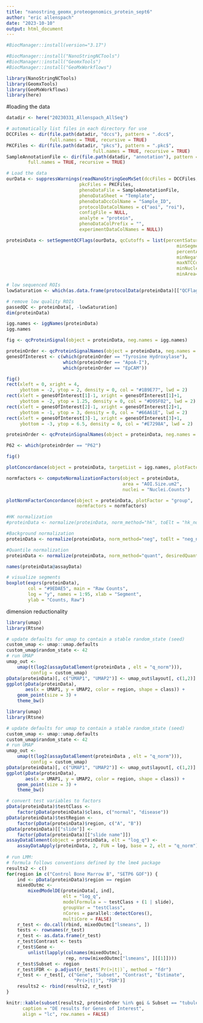 ```yaml
---
title: "nanostring_geomx_proteogenomics_protein_sept6"
author: "eric allenspach"
date: "2023-10-10"
output: html_document
---
```


```r
#BiocManager::install(version="3.17")

#BiocManager::install("NanoStringNCTools")
#BiocManager::install("GeomxTools")
#BiocManager::install("GeoMxWorkflows")
```

```r
library(NanoStringNCTools)
library(GeomxTools)
library(GeoMxWorkflows)
library(here)
```

#loading the data
```r
datadir <- here("20230331_Allenspach_AllSeq")
```

```r
# automatically list files in each directory for use
DCCFiles <- dir(file.path(datadir, "dccs"), pattern = ".dcc$",
                full.names = TRUE, recursive = TRUE)
PKCFiles <- dir(file.path(datadir, "pkcs"), pattern = ".pkc$",
                                full.names = TRUE, recursive = TRUE)
SampleAnnotationFile <- dir(file.path(datadir, "annotation"), pattern = ".xlsx$",
        full.names = TRUE, recursive = TRUE)
```

```r
# Load the data
ourData <- suppressWarnings(readNanoStringGeoMxSet(dccFiles = DCCFiles,
                           pkcFiles = PKCFiles,
                           phenoDataFile = SampleAnnotationFile,
                           phenoDataSheet = "Template",
                           phenoDataDccColName = "Sample_ID",
                           protocolDataColNames = c("aoi", "roi"),
                           configFile = NULL,
                           analyte = "protein",
                           phenoDataColPrefix = "",
                           experimentDataColNames = NULL))
```

```r
proteinData <- setSegmentQCFlags(ourData, qcCutoffs = list(percentSaturation = 45,
                                                               minSegmentReads=1000, 
                                                               percentAligned=80, 
                                                               minNegativeCount=10, 
                                                               maxNTCCount=60, 
                                                               minNuclei=16000, 
                                                               minArea=20))

# low sequenced ROIs
lowSaturation <- which(as.data.frame(protocolData(proteinData)[["QCFlags"]])["LowSaturation"] == TRUE)

# remove low quality ROIs
passedQC <- proteinData[, -lowSaturation]
dim(proteinData)
```

```r
igg.names <- iggNames(proteinData)
igg.names
```


```r
fig <- qcProteinSignal(object = proteinData, neg.names = igg.names)

proteinOrder <- qcProteinSignalNames(object = proteinData, neg.names = igg.names)
genesOfInterest <- c(which(proteinOrder == "Tyrosine Hydroxylase"),
                     which(proteinOrder == "ApoA-I"),
                     which(proteinOrder == "EpCAM"))

fig()
rect(xleft = 0, xright = 4, 
     ybottom = -2, ytop = 2, density = 0, col = "#1B9E77", lwd = 2)
rect(xleft = genesOfInterest[1]-1, xright = genesOfInterest[1]+1, 
     ybottom = -2, ytop = 1.25, density = 0, col = "#D95F02", lwd = 2)
rect(xleft = genesOfInterest[2]-1, xright = genesOfInterest[2]+1, 
     ybottom = -1, ytop = 3, density = 0, col = "#66A61E", lwd = 2)
rect(xleft = genesOfInterest[3]-1, xright = genesOfInterest[3]+1, 
     ybottom = -3, ytop = 6.5, density = 0, col = "#E7298A", lwd = 2)
```
```r
proteinOrder <- qcProteinSignalNames(object = proteinData, neg.names = igg.names)

P62 <- which(proteinOrder == "P62")

fig()
```



```r
plotConcordance(object = proteinData, targetList = igg.names, plotFactor = "group")
```

```r
normfactors <- computeNormalizationFactors(object = proteinData,
                                           area = "AOI.Size.um2",
                                           nuclei = "Nuclei.Counts")

plotNormFactorConcordance(object = proteinData, plotFactor = "group",
                          normfactors = normfactors)
```

```r
#HK normalization
#proteinData <- normalize(proteinData, norm_method="hk", toElt = "hk_norm")

#Background normalization
proteinData <- normalize(proteinData, norm_method="neg", toElt = "neg_norm")

#Quantile normalization
proteinData <- normalize(proteinData, norm_method="quant", desiredQuantile = .75, toElt = "q_norm")

names(proteinData@assayData)
```

```r
# visualize segments
boxplot(exprs(proteinData),
        col = "#9EDAE5", main = "Raw Counts",
        log = "y", names = 1:95, xlab = "Segment",
        ylab = "Counts, Raw")
```

dimension reductionality
```r
library(umap)
library(Rtsne)

# update defaults for umap to contain a stable random_state (seed)
custom_umap <- umap::umap.defaults
custom_umap$random_state <- 42
# run UMAP
umap_out <-
    umap(t(log2(assayDataElement(proteinData , elt = "q_norm"))),  
         config = custom_umap)
pData(proteinData)[, c("UMAP1", "UMAP2")] <- umap_out$layout[, c(1,2)]
ggplot(pData(proteinData),
       aes(x = UMAP1, y = UMAP2, color = region, shape = class)) +
    geom_point(size = 3) +
    theme_bw()
```

```r
library(umap)
library(Rtsne)

# update defaults for umap to contain a stable random_state (seed)
custom_umap <- umap::umap.defaults
custom_umap$random_state <- 42
# run UMAP
umap_out <-
    umap(t(log2(assayDataElement(proteinData , elt = "q_norm"))),  
         config = custom_umap)
pData(proteinData)[, c("UMAP1", "UMAP2")] <- umap_out$layout[, c(1,2)]
ggplot(pData(proteinData),
       aes(x = UMAP1, y = UMAP2, color = region, shape = class)) +
    geom_point(size = 3) +
    theme_bw()
```


```r
# convert test variables to factors
pData(proteinData)$testClass <-
    factor(pData(proteinData)$class, c("normal", "disease"))
pData(proteinData)$testRegion <- 
    factor(pData(proteinData)$region, c("A", "B"))
pData(proteinData)[["slide"]] <- 
    factor(pData(proteinData)[["slide name"]])
assayDataElement(object = proteinData, elt = "log_q") <-
    assayDataApply(proteinData, 2, FUN = log, base = 2, elt = "q_norm")
    
# run LMM:
# formula follows conventions defined by the lme4 package
results2 <- c()
for(region in c("Control Bone Marrow B", "SETP6 GOF")) {
    ind <- pData(proteinData)$region == region
    mixedOutmc <-
        mixedModelDE(proteinData[, ind],
                     elt = "log_q",
                     modelFormula = ~ testClass + (1 | slide),
                     groupVar = "testClass",
                     nCores = parallel::detectCores(),
                     multiCore = FALSE)
    r_test <- do.call(rbind, mixedOutmc["lsmeans", ])
    tests <- rownames(r_test)
    r_test <- as.data.frame(r_test)
    r_test$Contrast <- tests
    r_test$Gene <- 
        unlist(lapply(colnames(mixedOutmc),
                      rep, nrow(mixedOutmc["lsmeans", ][[1]])))
    r_test$Subset <- region
    r_test$FDR <- p.adjust(r_test$`Pr(>|t|)`, method = "fdr")
    r_test <- r_test[, c("Gene", "Subset", "Contrast", "Estimate", 
                         "Pr(>|t|)", "FDR")]
    results2 <- rbind(results2, r_test)
}
```

```r
knitr::kable(subset(results2, proteinOrder %in% goi & Subset == "tubule"), digits = 3,
      caption = "DE results for Genes of Interest",
      align = "lc", row.names = FALSE)
```



